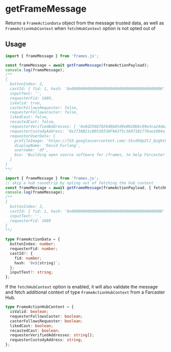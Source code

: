# getFrameMessage

Returns a `FrameActionData` object from the message trusted data, as well as `FrameActionHubContext` when `fetchHubContext` option is not opted out of

## Usage

```ts
import { frameMessage } from 'frames.js';

const frameMessage = await getFrameMessage(frameActionPayload);
console.log(frameMessage);
/** 
{
  buttonIndex: 2,
  castId: { fid: 1, hash: '0x0000000000000000000000000000000000000000' },
  inputText: '',
  requesterFid: 1689,
  isValid: true,
  casterFollowsRequester: false,
  requesterFollowsCaster: false,
  likedCast: false,
  recastedCast: false,
  requesterVerifiedAddresses: [ '0x8d25687829d6b85d9e0020b8c89e3ca24de20a89' ],
  requesterCustodyAddress: '0x2738B21cB9520338F9A375c3b971B1778ae1004a',
  requesterUserData: {
    profileImage: 'https://lh3.googleusercontent.com/-S5cdhOpZtJ_Qzg9iPWELEsRTkIsZ7qGYmVlwEORgFB00WWAtZGefRnS4Bjcz5ah40WVOOWeYfU5pP9Eekikb3cLMW2mZQOMQHlWhg',
    displayName: 'David Furlong',
    username: 'df',
    bio: 'Building open source software for /frames, to help Farcaster and decentralized social win'
  }
}
**/
```

```ts
import { frameMessage } from 'frames.js';
// skip a hub roundtrip by opting out of fetching the hub context
const frameMessage = await getFrameMessage(frameActionPayload, { fetchHubContext: false });
console.log(frameMessage);
/** 
{
  buttonIndex: 2,
  castId: { fid: 1, hash: '0x0000000000000000000000000000000000000000' },
  inputText: '',
  requesterFid: 1689
}
**/
```


```ts
type FrameActionData = {
  buttonIndex: number;
  requesterFid: number;
  castId?: {
    fid: number;
    hash: `0x${string}`;
  };
  inputText?: string;
};
```

If the `fetchHubContext` option is enabled, it will also validate the message and fetch additional context of type `FrameActionHubContext` from a Farcaster Hub.

```ts
type FrameActionHubContext = {
  isValid: boolean;
  requesterFollowsCaster: boolean;
  casterFollowsRequester: boolean;
  likedCast: boolean;
  recastedCast: boolean;
  requesterVerifiedAddresses: string[];
  requesterCustodyAddress: string;
};
```
